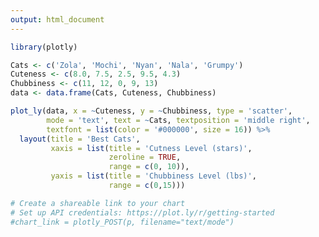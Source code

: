 ```yaml
--- 
output: html_document
---
```


``` r
library(plotly)

Cats <- c('Zola', 'Mochi', 'Nyan', 'Nala', 'Grumpy')
Cuteness <- c(8.0, 7.5, 2.5, 9.5, 4.3)
Chubbiness <- c(11, 12, 0, 9, 13)
data <- data.frame(Cats, Cuteness, Chubbiness)

plot_ly(data, x = ~Cuteness, y = ~Chubbiness, type = 'scatter',
        mode = 'text', text = ~Cats, textposition = 'middle right',
        textfont = list(color = '#000000', size = 16)) %>%
  layout(title = 'Best Cats',
         xaxis = list(title = 'Cutness Level (stars)',
                      zeroline = TRUE,
                      range = c(0, 10)),
         yaxis = list(title = 'Chubbiness Level (lbs)',
                      range = c(0,15)))

# Create a shareable link to your chart
# Set up API credentials: https://plot.ly/r/getting-started
#chart_link = plotly_POST(p, filename="text/mode")


```